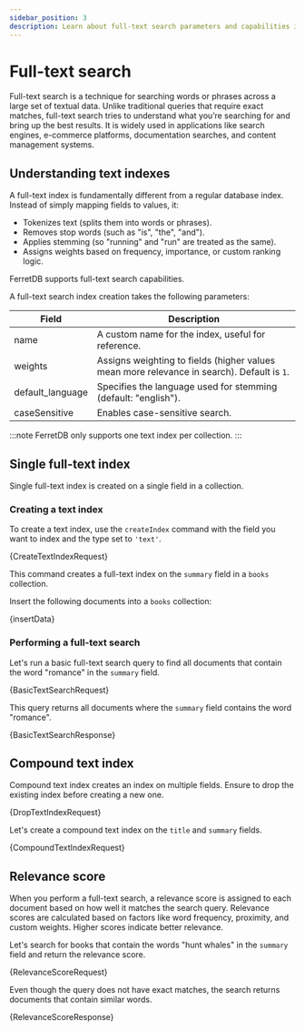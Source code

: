 ```yaml
---
sidebar_position: 3
description: Learn about full-text search parameters and capabilities in FerretDB.
---
```


# Full-text search


Full-text search is a technique for searching words or phrases across a large set of textual data.
Unlike traditional queries that require exact matches, full-text search tries to understand what you’re searching for and bring up the best results.
It is widely used in applications like search engines, e-commerce platforms, documentation searches, and content management systems.

## Understanding text indexes

A full-text index is fundamentally different from a regular database index.
Instead of simply mapping fields to values, it:

- Tokenizes text (splits them into words or phrases).
- Removes stop words (such as "is", "the", "and").
- Applies stemming (so "running" and "run" are treated as the same).
- Assigns weights based on frequency, importance, or custom ranking logic.

FerretDB supports full-text search capabilities.

A full-text search index creation takes the following parameters:

| Field            | Description                                                                                |
| ---------------- | ------------------------------------------------------------------------------------------ |
| name             | A custom name for the index, useful for reference.                                         |
| weights          | Assigns weighting to fields (higher values mean more relevance in search). Default is `1`. |
| default_language | Specifies the language used for stemming (default: "english").                             |
| caseSensitive    | Enables case-sensitive search.                                                             |

:::note
FerretDB only supports one text index per collection.
:::

## Single full-text index

Single full-text index is created on a single field in a collection.

### Creating a text index

To create a text index, use the `createIndex` command with the field you want to index and the type set to `'text'`.

<!-- markdownlint-disable MD033 -->

<CodeBlock language="js">{CreateTextIndexRequest}</CodeBlock>

This command creates a full-text index on the `summary` field in a `books` collection.

Insert the following documents into a `books` collection:

<CodeBlock language="js">{insertData}</CodeBlock>

### Performing a full-text search

Let's run a basic full-text search query to find all documents that contain the word "romance" in the `summary` field.

<CodeBlock language="js">{BasicTextSearchRequest}</CodeBlock>

This query returns all documents where the `summary` field contains the word "romance".

<CodeBlock language="js">{BasicTextSearchResponse}</CodeBlock>

## Compound text index

Compound text index creates an index on multiple fields.
Ensure to drop the existing index before creating a new one.

<CodeBlock language="js">{DropTextIndexRequest}</CodeBlock>

Let's create a compound text index on the `title` and `summary` fields.

<CodeBlock language="js">{CompoundTextIndexRequest}</CodeBlock>

## Relevance score

When you perform a full-text search, a relevance score is assigned to each document based on how well it matches the search query.
Relevance scores are calculated based on factors like word frequency, proximity, and custom weights.
Higher scores indicate better relevance.

Let's search for books that contain the words "hunt whales" in the `summary` field and return the relevance score.

<CodeBlock language="js">{RelevanceScoreRequest}</CodeBlock>

Even though the query does not have exact matches, the search returns documents that contain similar words.

<CodeBlock language="js">{RelevanceScoreResponse}</CodeBlock>

<!-- markdownlint-enable MD033 -->
